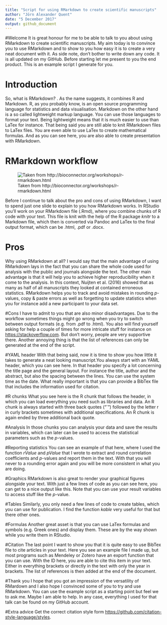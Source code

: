 ```yaml
---
title: "Script for using RMarkdown to create scientific manuscripts"
author: "Jörn Alexander Quent"
date: "5 December 2017"
output: github_document
---
```



#Welcome
It is great honour for me to be able to talk to you about using RMarkdown to create scientific manuscripts. My aim today is to convince you to use RMarkdown and to show to you how easy it is to create a very neat document with it. As side note, don't bother to write down any code. It is all updated on my GitHub. Before starting let me present to you the end product. This is an example script I generate for you.

# Introduction
So, what is RMarkdown? . As the name suggests, it combines R and Markdown. R, as you probably know, is an open source programming language for statistics and data visualisation. Markdown on the other hand is a so called lightweight markup language. You can use those languages to format your text. Being lightweight means that it is much easier to use than LaTex for instance. That being said you are still able to knit RMarkdown files to LaTex files. You are even able to use LaTex to create mathematical formulas. And as you can see here, you are also able to create presentation with RMarkdown.

# RMarkdown workflow
![Taken from http://bioconnector.org/workshops/r-rmarkdown.html](images/rmarkdown-workflow.png)


Before I continue to talk about the pro and cons of using RMarkdown, I want to spend just one slide to explain to you how RMarkdown works. In RStudio you'll work on your RMarkdown file (.Rmd), where you combine chunks of R code with your text. This file is knit with the help of the R package *knitr* to a Markdown file, which then is converted via Pandoc and LaTex to the final output format, which can be .html, .pdf or .docx.

# Pros
Why using RMarkdown at all? I would say that the main advantage of using RMarkdown lays in the fact that you can share the whole code used for analysis with the public and journals alongside  the text. The other main advantage is that it will help you to achieve higher reproducibility when it come to the analysis. In this context, Nuijten et al. (2016) showed that as many as half of all manuscripts they looked at contained erroneous statistics. RMarkdown helps you to track and avoid mistakes in rounding *p*-values, copy & paste errors as well as forgetting to update statistics when you for instance add a new participant to your data set.
      
#Cons
I have to admit to you that are also minor disadvantages. Due to the workflow sometimes things might go wrong when you try to switch between output formats (e.g. from .pdf to .html). You also will find yourself asking for help a couple of times for more intricate stuff for instance on [https://stackoverflow.com](https://stackoverflow.com). But don't worry, people are very supportive there. Another annoying thing is that the list of references can only be generated at the end of the script. 

#YAML header
With that being said, now it is time to show you how little it takes to generate a neat looking manuscript.You always start with an YAML header, which you can see here. In that header you specify a lot concerning the title page and the general layout. For instance the title, author and the abstract, but also the spacing between the lines. You can use the system time as the date. What really important is that you can provide a BibTex file that includes the information used for citation.

#R chunks
What you see here is the R chunk that follows the header, in which you can load everything you need such as libraries and data. An R chunk is always started with three back quotes ("`") followed by the letter r in curly brackets sometimes with additional specifications. An R chunk is again ended by three additional back quote.

#Analysis
In those chunks you can analysis your data and save the results in variables, which can later can be used to access the statistical parameters such as the *p*-values.

#Reporting statistics
You can see an example of that here, where I used the function *rValue* and *pValue* that I wrote to extract and round correlation coefficients and *p*-values and report them in the text. With that you will never to a rounding error again and you will be more consistent in what you are doing. 

#Graphics
RMarkdown is also great to render your graphical figures alongside your text. With just a few lines of code as you can see here, you can get to a nice output like this. Note that you can use your result variables to access stuff like the *p*-value.

#Tables
Similarly, you only need a few lines of code to create tables, which you can use for publication. I find the function *kable* very useful for that but there other ones. 

#Formulas
Another great asset is that you can use LaTex formulas and symbols (e.g. Greek ones) and display them. These are by the way shown while you write them in RStudio. 

#Citation
The last point I want to show you that it is quite easy to use BibTex file to cite articles in your text. Here you see an example file I made up, but most programs such as Mendeley or Zotero have an export function that you can use. With the ID here, you are able to cite this item in your text. Either in everything brackets or directly in the text with only the year in brackets. The list of references is then added at the end of the document. 


#Thank you
I hope that you got an impression of the versatility of RMardown and I also hope I convinced some of you to try and use RMarkdown. You can use the example script as a starting point but feel we to ask me. Maybe I am able to help. In any case, everything I used for that talk can be found on my GitHub account.

#Extra advice
Get the correct citation style form [https://github.com/citation-style-language/styles](https://github.com/citation-style-language/styles).
